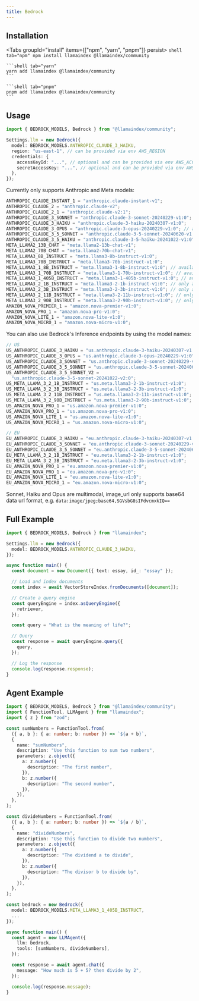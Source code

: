 ```yaml
---
title: Bedrock
---
```


## Installation


<Tabs groupId="install" items={["npm", "yarn", "pnpm"]} persist>
	```shell tab="npm"
	npm install llamaindex @llamaindex/community
	```

	```shell tab="yarn"
	yarn add llamaindex @llamaindex/community
	```

	```shell tab="pnpm"
	pnpm add llamaindex @llamaindex/community
	```
</Tabs>

## Usage

```ts
import { BEDROCK_MODELS, Bedrock } from "@llamaindex/community";

Settings.llm = new Bedrock({
  model: BEDROCK_MODELS.ANTHROPIC_CLAUDE_3_HAIKU,
  region: "us-east-1", // can be provided via env AWS_REGION
  credentials: {
    accessKeyId: "...", // optional and can be provided via env AWS_ACCESS_KEY_ID
    secretAccessKey: "...", // optional and can be provided via env AWS_SECRET_ACCESS_KEY
  },
});
```

Currently only supports Anthropic and Meta models:

```ts
ANTHROPIC_CLAUDE_INSTANT_1 = "anthropic.claude-instant-v1";
ANTHROPIC_CLAUDE_2 = "anthropic.claude-v2";
ANTHROPIC_CLAUDE_2_1 = "anthropic.claude-v2:1";
ANTHROPIC_CLAUDE_3_SONNET = "anthropic.claude-3-sonnet-20240229-v1:0";
ANTHROPIC_CLAUDE_3_HAIKU = "anthropic.claude-3-haiku-20240307-v1:0";
ANTHROPIC_CLAUDE_3_OPUS = "anthropic.claude-3-opus-20240229-v1:0"; // available on us-west-2
ANTHROPIC_CLAUDE_3_5_SONNET = "anthropic.claude-3-5-sonnet-20240620-v1:0";
ANTHROPIC_CLAUDE_3_5_HAIKU = "anthropic.claude-3-5-haiku-20241022-v1:0";
META_LLAMA2_13B_CHAT = "meta.llama2-13b-chat-v1";
META_LLAMA2_70B_CHAT = "meta.llama2-70b-chat-v1";
META_LLAMA3_8B_INSTRUCT = "meta.llama3-8b-instruct-v1:0";
META_LLAMA3_70B_INSTRUCT = "meta.llama3-70b-instruct-v1:0";
META_LLAMA3_1_8B_INSTRUCT = "meta.llama3-1-8b-instruct-v1:0"; // available on us-west-2
META_LLAMA3_1_70B_INSTRUCT = "meta.llama3-1-70b-instruct-v1:0"; // available on us-west-2
META_LLAMA3_1_405B_INSTRUCT = "meta.llama3-1-405b-instruct-v1:0"; // available on us-west-2, tool calling supported
META_LLAMA3_2_1B_INSTRUCT = "meta.llama3-2-1b-instruct-v1:0"; // only available via inference endpoints (see below)
META_LLAMA3_2_3B_INSTRUCT = "meta.llama3-2-3b-instruct-v1:0"; // only available via inference endpoints (see below)
META_LLAMA3_2_11B_INSTRUCT = "meta.llama3-2-11b-instruct-v1:0"; // only available via inference endpoints (see below), multimodal and function call supported
META_LLAMA3_2_90B_INSTRUCT = "meta.llama3-2-90b-instruct-v1:0"; // only available via inference endpoints (see below), multimodal and function call supported
AMAZON_NOVA_PREMIER_1 = "amazon.nova-premier-v1:0";
AMAZON_NOVA_PRO_1 = "amazon.nova-pro-v1:0";
AMAZON_NOVA_LITE_1 = "amazon.nova-lite-v1:0";
AMAZON_NOVA_MICRO_1 = "amazon.nova-micro-v1:0";
```

You can also use Bedrock's Inference endpoints by using the model names:

```ts
// US
US_ANTHROPIC_CLAUDE_3_HAIKU = "us.anthropic.claude-3-haiku-20240307-v1:0";
US_ANTHROPIC_CLAUDE_3_OPUS = "us.anthropic.claude-3-opus-20240229-v1:0";
US_ANTHROPIC_CLAUDE_3_SONNET = "us.anthropic.claude-3-sonnet-20240229-v1:0";
US_ANTHROPIC_CLAUDE_3_5_SONNET = "us.anthropic.claude-3-5-sonnet-20240620-v1:0";
US_ANTHROPIC_CLAUDE_3_5_SONNET_V2 =
  "us.anthropic.claude-3-5-sonnet-20241022-v2:0";
US_META_LLAMA_3_2_1B_INSTRUCT = "us.meta.llama3-2-1b-instruct-v1:0";
US_META_LLAMA_3_2_3B_INSTRUCT = "us.meta.llama3-2-3b-instruct-v1:0";
US_META_LLAMA_3_2_11B_INSTRUCT = "us.meta.llama3-2-11b-instruct-v1:0";
US_META_LLAMA_3_2_90B_INSTRUCT = "us.meta.llama3-2-90b-instruct-v1:0";
US_AMAZON_NOVA_PRO_1 = "us.amazon.nova-premier-v1:0";
US_AMAZON_NOVA_PRO_1 = "us.amazon.nova-pro-v1:0";
US_AMAZON_NOVA_LITE_1 = "us.amazon.nova-lite-v1:0";
US_AMAZON_NOVA_MICRO_1 = "us.amazon.nova-micro-v1:0";

// EU
EU_ANTHROPIC_CLAUDE_3_HAIKU = "eu.anthropic.claude-3-haiku-20240307-v1:0";
EU_ANTHROPIC_CLAUDE_3_SONNET = "eu.anthropic.claude-3-sonnet-20240229-v1:0";
EU_ANTHROPIC_CLAUDE_3_5_SONNET = "eu.anthropic.claude-3-5-sonnet-20240620-v1:0";
EU_META_LLAMA_3_2_1B_INSTRUCT = "eu.meta.llama3-2-1b-instruct-v1:0";
EU_META_LLAMA_3_2_3B_INSTRUCT = "eu.meta.llama3-2-3b-instruct-v1:0";
EU_AMAZON_NOVA_PRO_1 = "eu.amazon.nova-premier-v1:0";
EU_AMAZON_NOVA_PRO_1 = "eu.amazon.nova-pro-v1:0";
EU_AMAZON_NOVA_LITE_1 = "eu.amazon.nova-lite-v1:0";
EU_AMAZON_NOVA_MICRO_1 = "eu.amazon.nova-micro-v1:0";
```

Sonnet, Haiku and Opus are multimodal, image_url only supports base64 data url format, e.g. `data:image/jpeg;base64,SGVsbG8sIFdvcmxkIQ==`

## Full Example

```ts
import { BEDROCK_MODELS, Bedrock } from "llamaindex";

Settings.llm = new Bedrock({
  model: BEDROCK_MODELS.ANTHROPIC_CLAUDE_3_HAIKU,
});

async function main() {
  const document = new Document({ text: essay, id_: "essay" });

  // Load and index documents
  const index = await VectorStoreIndex.fromDocuments([document]);

  // Create a query engine
  const queryEngine = index.asQueryEngine({
    retriever,
  });

  const query = "What is the meaning of life?";

  // Query
  const response = await queryEngine.query({
    query,
  });

  // Log the response
  console.log(response.response);
}
```

## Agent Example

```ts
import { BEDROCK_MODELS, Bedrock } from "@llamaindex/community";
import { FunctionTool, LLMAgent } from "llamaindex";
import { z } from "zod";

const sumNumbers = FunctionTool.from(
  ({ a, b }: { a: number; b: number }) => `${a + b}`,
  {
    name: "sumNumbers",
    description: "Use this function to sum two numbers",
    parameters: z.object({
      a: z.number({
        description: "The first number",
      }),
      b: z.number({
        description: "The second number",
      }),
    }),
  },
);

const divideNumbers = FunctionTool.from(
  ({ a, b }: { a: number; b: number }) => `${a / b}`,
  {
    name: "divideNumbers",
    description: "Use this function to divide two numbers",
    parameters: z.object({
      a: z.number({
        description: "The dividend a to divide",
      }),
      b: z.number({
        description: "The divisor b to divide by",
      }),
    }),
  },
);

const bedrock = new Bedrock({
  model: BEDROCK_MODELS.META_LLAMA3_1_405B_INSTRUCT,
  ...
});

async function main() {
  const agent = new LLMAgent({
    llm: bedrock,
    tools: [sumNumbers, divideNumbers],
  });

  const response = await agent.chat({
    message: "How much is 5 + 5? then divide by 2",
  });

  console.log(response.message);
}
```
